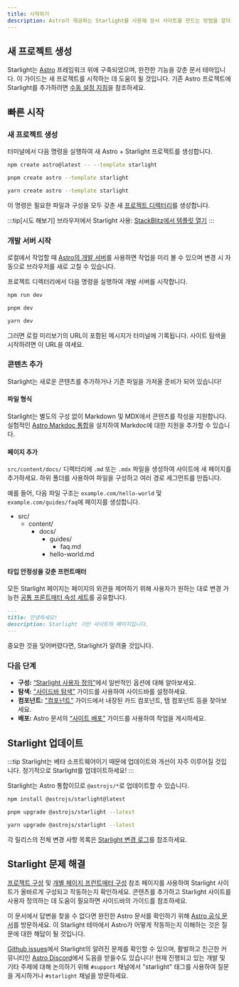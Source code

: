 ```yaml
---
title: 시작하기
description: Astro가 제공하는 Starlight를 사용해 문서 사이트를 만드는 방법을 알아보세요.
---
```



## 새 프로젝트 생성

Starlight는 [Astro](https://astro.build) 프레임워크 위에 구축되었으며, 완전한 기능을 갖춘 문서 테마입니다.
이 가이드는 새 프로젝트를 시작하는 데 도움이 될 것입니다.
기존 Astro 프로젝트에 Starlight를 추가하려면 [수동 설정 지침](/ko/manual-setup/)을 참조하세요.

## 빠른 시작

### 새 프로젝트 생성

터미널에서 다음 명령을 실행하여 새 Astro + Starlight 프로젝트를 생성합니다.

<Tabs>
<TabItem label="npm">

```sh
npm create astro@latest -- --template starlight
```

</TabItem>
<TabItem label="pnpm">

```sh
pnpm create astro --template starlight
```

</TabItem>
<TabItem label="Yarn">

```sh
yarn create astro --template starlight
```

</TabItem>
</Tabs>

이 명령은 필요한 파일과 구성을 모두 갖춘 새 [프로젝트 디렉터리](/ko/guides/project-structure/)를 생성합니다.

:::tip[시도 해보기]
브라우저에서 Starlight 사용:
[StackBlitz에서 템플릿 열기](https://stackblitz.com/github/withastro/starlight/tree/main/examples/basics)
:::

### 개발 서버 시작

로컬에서 작업할 때 [Astro의 개발 서버](https://docs.astro.build/ko/reference/cli-reference/#astro-dev)를 사용하면 작업을 미리 볼 수 있으며 변경 시 자동으로 브라우저를 새로 고칠 수 있습니다.

프로젝트 디렉터리에서 다음 명령을 실행하여 개발 서버를 시작합니다.

<Tabs>
<TabItem label="npm">

```sh
npm run dev
```

</TabItem>
<TabItem label="pnpm">

```sh
pnpm dev
```

</TabItem>
<TabItem label="Yarn">

```sh
yarn dev
```

</TabItem>
</Tabs>

그러면 로컬 미리보기의 URL이 포함된 메시지가 터미널에 기록됩니다.
사이트 탐색을 시작하려면 이 URL을 여세요.

### 콘텐츠 추가

Starlight는 새로운 콘텐츠를 추가하거나 기존 파일을 가져올 준비가 되어 있습니다!

#### 파일 형식

Starlight는 별도의 구성 없이 Markdown 및 MDX에서 콘텐츠를 작성을 지원합니다.
실험적인 [Astro Markdoc 통합](https://docs.astro.build/ko/guides/integrations-guide/markdoc/)을 설치하여 Markdoc에 대한 지원을 추가할 수 있습니다.

#### 페이지 추가

`src/content/docs/` 디렉터리에 `.md` 또는 `.mdx` 파일을 생성하여 사이트에 새 페이지를 추가하세요.
하위 폴더를 사용하여 파일을 구성하고 여러 경로 세그먼트를 만듭니다.

예를 들어, 다음 파일 구조는 `example.com/hello-world` 및 `example.com/guides/faq`에 페이지를 생성합니다.


<FileTree>

- src/
  - content/
    - docs/
      - guides/
        - faq.md
      - hello-world.md

</FileTree>

#### 타입 안정성을 갖춘 프런트매터

모든 Starlight 페이지는 페이지의 외관을 제어하기 위해 사용자가 원하는 대로 변경 가능한 [공통 프론트매터 속성 세트](/ko/reference/frontmatter/)를 공유합니다.

```md
---
title: 안녕하세요!
description: Starlight 기반 사이트의 페이지입니다.
---
```

중요한 것을 잊어버렸다면, Starlight가 알려줄 것입니다.

### 다음 단계

- **구성:** [“Starlight 사용자 정의”](/ko/guides/customization/)에서 일반적인 옵션에 대해 알아보세요.
- **탐색:** ["사이드바 탐색"](/ko/guides/sidebar/) 가이드를 사용하여 사이드바를 설정하세요.
- **컴포넌트:** ["컴포넌트"](/ko/guides/components/) 가이드에서 내장된 카드 컴포넌트, 탭 컴포넌트 등을 찾아보세요.
- **배포:** Astro 문서의 [“사이트 배포”](https://docs.astro.build/ko/guides/deploy/) 가이드를 사용하여 작업을 게시하세요.

## Starlight 업데이트

:::tip
Starlight는 베타 소프트웨어이기 때문에 업데이트와 개선이 자주 이루어질 것입니다.
정기적으로 Starlight를 업데이트하세요!
:::

Starlight는 Astro 통합이므로 `@astrojs/*`로 업데이트할 수 있습니다.

<Tabs>
<TabItem label="npm">

```sh
npm install @astrojs/starlight@latest
```

</TabItem>
<TabItem label="pnpm">

```sh
pnpm upgrade @astrojs/starlight --latest
```

</TabItem>
<TabItem label="Yarn">

```sh
yarn upgrade @astrojs/starlight --latest
```

</TabItem>
</Tabs>

각 릴리스의 전체 변경 사항 목록은 [Starlight 변경 로그](https://github.com/withastro/starlight/blob/main/packages/starlight/CHANGELOG.md)를 참조하세요.

## Starlight 문제 해결

[프로젝트 구성](/ko/reference/configuration/) 및 [개별 페이지 프런트매터 구성](/ko/reference/frontmatter/) 참조 페이지를 사용하여 Starlight 사이트가 올바르게 구성되고 작동하는지 확인하세요.
콘텐츠를 추가하고 Starlight 사이트를 사용자 정의하는 데 도움이 필요하면 사이드바의 가이드를 참조하세요.

이 문서에서 답변을 찾을 수 없다면 완전한 Astro 문서를 확인하기 위해 [Astro 공식 문서](https://docs.astro.build)를 방문하세요.
이 Starlight 테마에서 Astro가 어떻게 작동하는지 이해하는 것은 질문에 대한 해답이 될 것입니다.

[Github issues](https://github.com/withastro/starlight/issues)에서 Starlight의 알려진 문제를 확인할 수 있으며, 활발하고 친근한 커뮤니티인 [Astro Discord](https://astro.build/chat)에서 도음을 받을수도 있습니다! 현재 진행되고 있는 개발 및 기타 주제에 대해 논의하기 위해 `#support` 채널에서 "starlight" 태그를 사용하여 질문을 게시하거나 `#starlight` 채널을 방문하세요.
